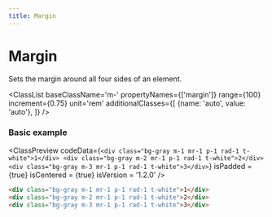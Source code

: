 ```yaml
---
title: Margin
---
```



# Margin

Sets the margin around all four sides of an element.

<ClassList 
  baseClassName='m-' 
  propertyNames={['margin']}
  range={100} 
  increment={0.75} 
  unit='rem' 
  additionalClasses={[
    {name: 'auto', value: 'auto'},
  ]} 
/>

### Basic example

<ClassPreview
  codeData={`
    <div class="bg-gray m-1 mr-1 p-1 rad-1 t-white">1</div>
    <div class="bg-gray m-2 mr-1 p-1 rad-1 t-white">2</div>
    <div class="bg-gray m-3 mr-1 p-1 rad-1 t-white">3</div>
  `}
  isPadded = {true}
  isCentered = {true}
  isVersion = '1.2.0'
/>

```html
<div class="bg-gray m-1 mr-1 p-1 rad-1 t-white">1</div>
<div class="bg-gray m-2 mr-1 p-1 rad-1 t-white">2</div>
<div class="bg-gray m-3 mr-1 p-1 rad-1 t-white">3</div>
```